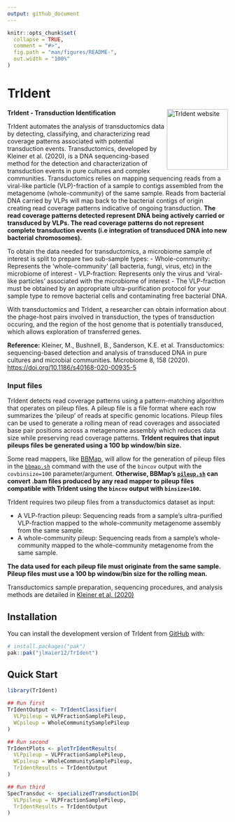 ```yaml
---
output: github_document
---
```


<!-- README.md is generated from README.Rmd. Please edit that file -->

```r
knitr::opts_chunk$set(
  collapse = TRUE,
  comment = "#>",
  fig.path = "man/figures/README-",
  out.width = "100%"
)
```

# TrIdent

<!-- badges: start -->
<!-- badges: end -->

**TrIdent - Transduction Identification** <a href="https://jlmaier12.github.io/TrIdent/"><img src="man/figures/logo.png" align="right" height="139" alt="TrIdent website" /></a>

TrIdent automates the analysis of transductomics data by detecting, classifying, and characterizing read coverage patterns associated with potential transduction events. Transductomics, developed by Kleiner et al. (2020), is a DNA sequencing-based method for the detection and characterization of transduction events in pure cultures and complex communities. Transductomics relies on mapping sequencing reads from a viral-like particle (VLP)-fraction of a sample to contigs assembled from the metagenome (whole-community) of the same sample. Reads from bacterial DNA carried by VLPs will map back to the bacterial contigs of origin creating read coverage patterns indicative of ongoing transduction. **The read coverage patterns detected represent DNA being actively carried or transduced by VLPs. The read coverage patterns do not represent complete transduction events (i.e integration of transduced DNA into new bacterial chromosomes).** 

To obtain the data needed for transductomics, a microbiome sample of interest is split to prepare two sub-sample types:
- Whole-community: Represents the 'whole-community' (all bacteria, fungi, virus, etc) in the microbiome of interest
- VLP-fraction: Represents only the virus and 'viral-like particles' associated with the microbiome of interest
    - The VLP-fraction must be obtained by an appropriate ultra-purification protocol for your sample type to remove bacterial cells and contaminating free bacterial DNA.

With transductomics and TrIdent, a researcher can obtain information about the phage-host pairs involved in transduction, the types of transduction occuring, and the region of the host genome that is potentially transduced, which allows exploration of transferred genes. 

**Reference:** Kleiner, M., Bushnell, B., Sanderson, K.E. et al. Transductomics: sequencing-based detection and analysis of transduced DNA in pure cultures and microbial communities. Microbiome 8, 158 (2020). <https://doi.org/10.1186/s40168-020-00935-5>

### Input files

TrIdent detects read coverage patterns using a pattern-matching algorithm that operates on pileup files. A pileup file is a file format where each row summarizes the 'pileup' of reads at specific genomic locations. Pileup files can be used to generate a rolling mean of read coverages and associated base pair positions across a metagenome assembly which reduces data size while preserving read coverage patterns. **TrIdent requires that input pileups files be generated using a 100 bp window/bin size.**  

Some read mappers, like [BBMap](https://jgi.doe.gov/data-and-tools/software-tools/bbtools/bb-tools-user-guide/bbmap-guide/), will allow for the generation of pileup files in the [`bbmap.sh`](https://github.com/BioInfoTools/BBMap/blob/master/sh/bbmap.sh) command with the use of the `bincov` output with the `covbinsize=100` parameter/argument. **Otherwise, BBMap's [`pileup.sh`](https://github.com/BioInfoTools/BBMap/blob/master/sh/pileup.sh) can convert .bam files produced by any read mapper to pileup files compatible with TrIdent using the `bincov` output with `binsize=100`.**

TrIdent requires two pileup files from a transductomics dataset as input:

* A VLP-fraction pileup: Sequencing reads from a sample's ultra-purified VLP-fraction mapped to the whole-community metagenome assembly from the same sample.
* A whole-community pileup: Sequencing reads from a sample's whole-community mapped to the whole-community metagenome from the same sample. 

**The data used for each pileup file must originate from the same sample. Pileup files must use a 100 bp window/bin size for the rolling mean.** 

Transductomics sample preparation, sequencing procedures, and analysis methods are detailed in [Kleiner et al. (2020)](https://microbiomejournal.biomedcentral.com/articles/10.1186/s40168-020-00935-5)


## Installation

You can install the development version of TrIdent from [GitHub](https://github.com/) with:

``` r
# install.packages("pak")
pak::pak("jlmaier12/TrIdent")
```

## Quick Start

```r
library(TrIdent)

## Run first
TrIdentOutput <- TrIdentClassifier(
  VLPpileup = VLPFractionSamplePileup,
  WCpileup = WholeCommunitySamplePileup
)

## Run second
TrIdentPlots <- plotTrIdentResults(
  VLPpileup = VLPFractionSamplePileup,
  WCpileup = WholeCommunitySamplePileup,
  TrIdentResults = TrIdentOutput
)

## Run third
SpecTransduc <- specializedTransductionID(
  VLPpileup = VLPFractionSamplePileup,
  TrIdentResults = TrIdentOutput
)
```

